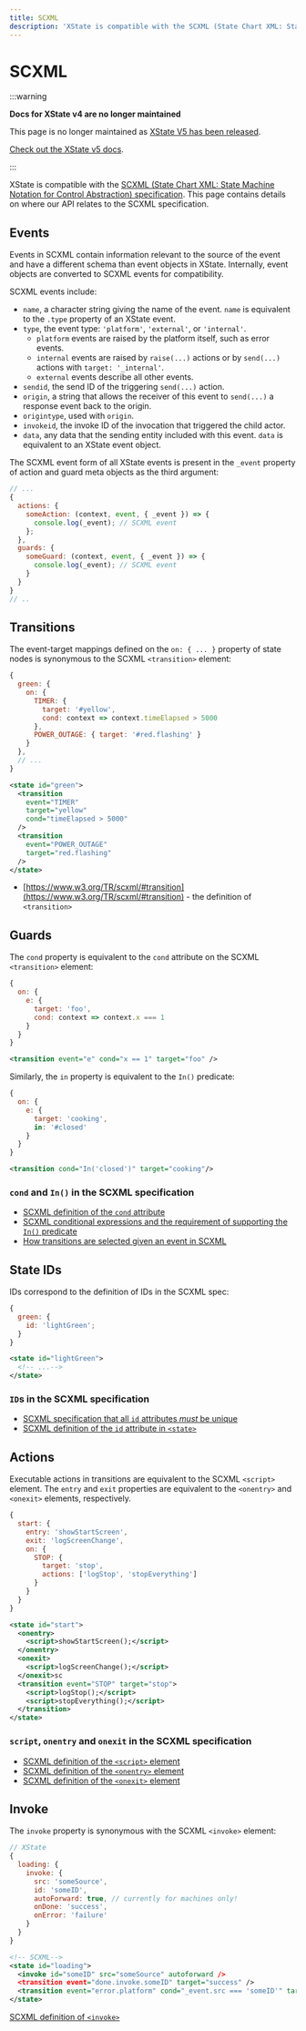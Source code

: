 ```yaml
---
title: SCXML
description: 'XState is compatible with the SCXML (State Chart XML: State Machine Notation for Control Abstraction) specification.'
---
```


# SCXML

:::warning

**Docs for XState v4 are no longer maintained**

This page is no longer maintained as [XState V5 has been released](/blog/2023-12-01-xstate-v5).

[Check out the XState v5 docs](/docs/xstate).

:::

XState is compatible with the [SCXML (State Chart XML: State Machine Notation for Control Abstraction) specification](https://www.w3.org/TR/scxml/). This page contains details on where our API relates to the SCXML specification.

## Events

Events in SCXML contain information relevant to the source of the event and have a different schema than event objects in XState. Internally, event objects are converted to SCXML events for compatibility.

SCXML events include:

- `name`, a character string giving the name of the event. `name` is equivalent to the `.type` property of an XState event.
- `type`, the event type: `'platform'`, `'external'`, or `'internal'`.
  - `platform` events are raised by the platform itself, such as error events.
  - `internal` events are raised by `raise(...)` actions or by `send(...)` actions with `target: '_internal'`.
  - `external` events describe all other events.
- `sendid`, the send ID of the triggering `send(...)` action.
- `origin`, a string that allows the receiver of this event to `send(...)` a response event back to the origin.
- `origintype`, used with `origin`.
- `invokeid`, the invoke ID of the invocation that triggered the child actor.
- `data`, any data that the sending entity included with this event. `data` is equivalent to an XState event object.

The SCXML event form of all XState events is present in the `_event` property of action and guard meta objects as the third argument:

```js {4-5,9-10}
// ...
{
  actions: {
    someAction: (context, event, { _event }) => {
      console.log(_event); // SCXML event
    };
  },
  guards: {
    someGuard: (context, event, { _event }) => {
      console.log(_event); // SCXML event
    }
  }
}
// ..
```

## Transitions

The event-target mappings defined on the `on: { ... }` property of state nodes is synonymous to the SCXML `<transition>` element:

```js
{
  green: {
    on: {
      TIMER: {
        target: '#yellow',
        cond: context => context.timeElapsed > 5000
      },
      POWER_OUTAGE: { target: '#red.flashing' }
    }
  },
  // ...
}
```

```xml
<state id="green">
  <transition
    event="TIMER"
    target="yellow"
    cond="timeElapsed > 5000"
  />
  <transition
    event="POWER_OUTAGE"
    target="red.flashing"
  />
</state>
```

- [https://www.w3.org/TR/scxml/#transition](https://www.w3.org/TR/scxml/#transition) - the definition of `<transition>`

## Guards

The `cond` property is equivalent to the `cond` attribute on the SCXML `<transition>` element:

```js
{
  on: {
    e: {
      target: 'foo',
      cond: context => context.x === 1
    }
  }
}
```

```xml
<transition event="e" cond="x == 1" target="foo" />
```

Similarly, the `in` property is equivalent to the `In()` predicate:

```js
{
  on: {
    e: {
      target: 'cooking',
      in: '#closed'
    }
  }
}
```

```xml
<transition cond="In('closed')" target="cooking"/>
```

### `cond` and `In()` in the SCXML specification

- [SCXML definition of the `cond` attribute](https://www.w3.org/TR/scxml/#transition)
- [SCXML conditional expressions and the requirement of supporting the `In()` predicate](https://www.w3.org/TR/scxml/#ConditionalExpressions)
- [How transitions are selected given an event in SCXML](https://www.w3.org/TR/scxml/#SelectingTransitions)

## State IDs

IDs correspond to the definition of IDs in the SCXML spec:

```js
{
  green: {
    id: 'lightGreen';
  }
}
```

```xml
<state id="lightGreen">
  <!-- ...-->
</state>
```

### `ID`s in the SCXML specification

- [SCXML specification that all `id` attributes _must_ be unique](https://www.w3.org/TR/scxml/#IDs)
- [SCXML definition of the `id` attribute in `<state>`](https://www.w3.org/TR/scxml/#state)

## Actions

Executable actions in transitions are equivalent to the SCXML `<script>` element. The `entry` and `exit` properties are equivalent to the `<onentry>` and `<onexit>` elements, respectively.

```js
{
  start: {
    entry: 'showStartScreen',
    exit: 'logScreenChange',
    on: {
      STOP: {
        target: 'stop',
        actions: ['logStop', 'stopEverything']
      }
    }
  }
}
```

```xml
<state id="start">
  <onentry>
    <script>showStartScreen();</script>
  </onentry>
  <onexit>
    <script>logScreenChange();</script>
  </onexit>sc
  <transition event="STOP" target="stop">
    <script>logStop();</script>
    <script>stopEverything();</script>
  </transition>
</state>
```

### `script`, `onentry` and `onexit` in the SCXML specification

- [SCXML definition of the `<script>` element](https://www.w3.org/TR/scxml/#script)
- [SCXML definition of the `<onentry>` element](https://www.w3.org/TR/scxml/#onentry)
- [SCXML definition of the `<onexit>` element](https://www.w3.org/TR/scxml/#onexit)

## Invoke

The `invoke` property is synonymous with the SCXML `<invoke>` element:

```js
// XState
{
  loading: {
    invoke: {
      src: 'someSource',
      id: 'someID',
      autoForward: true, // currently for machines only!
      onDone: 'success',
      onError: 'failure'
    }
  }
}
```

```xml
<!-- SCXML-->
<state id="loading">
  <invoke id="someID" src="someSource" autoforward />
  <transition event="done.invoke.someID" target="success" />
  <transition event="error.platform" cond="_event.src === 'someID'" target="failure" />
</state>
```

[SCXML definition of `<invoke>`](https://www.w3.org/TR/scxml/#invoke)
